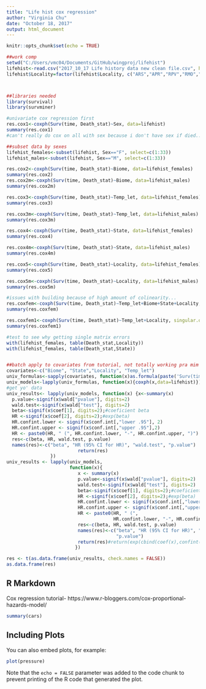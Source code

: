 ```yaml
---
title: "Life hist cox regression"
author: "Virginia Chu"
date: "October 18, 2017"
output: html_document
---
```


```r
knitr::opts_chunk$set(echo = TRUE)

##work comp
setwd("C:/Users/vmc04/Documents/GitHub/wingproj/lifehist")
lifehist<-read.csv("2017_10_17 Life history data new clean file.csv", header=TRUE)
lifehist$Locality=factor(lifehist$Locality, c("ARS","APR","RPV","RMO","TLC","TPN","SJU"))



##libraries needed
library(survival)
library(survminer)

#univariate cox regression first
res.cox1<-coxph(Surv(time, Death_stat)~Sex, data=lifehist)
summary(res.cox1)
#can't really do cox on all with sex because i don't have sex if died....

##subset data by sexes
lifehist_females<-subset(lifehist, Sex=="F", select=c(1:33))
lifehist_males<-subset(lifehist, Sex=="M", select=c(1:33))

res.cox2<-coxph(Surv(time, Death_stat)~Biome, data=lifehist_females)
summary(res.cox2)
res.cox2m<-coxph(Surv(time, Death_stat)~Biome, data=lifehist_males)
summary(res.cox2m)

res.cox3<-coxph(Surv(time, Death_stat)~Temp_let, data=lifehist_females)
summary(res.cox3)

res.cox3m<-coxph(Surv(time, Death_stat)~Temp_let, data=lifehist_males)
summary(res.cox3m)

res.cox4<-coxph(Surv(time, Death_stat)~State, data=lifehist_females)
summary(res.cox4)

res.cox4m<-coxph(Surv(time, Death_stat)~State, data=lifehist_males)
summary(res.cox4m)

res.cox5<-coxph(Surv(time, Death_stat)~Locality, data=lifehist_females)
summary(res.cox5)

res.cox5m<-coxph(Surv(time, Death_stat)~Locality, data=lifehist_males)
summary(res.cox5m)

#issues with building because of high amount of colinearity...
res.coxfem<-coxph(Surv(time, Death_stat)~Temp_let+Biome+State+Locality, data=lifehist_females)
summary(res.coxfem)

res.coxfem1<-coxph(Surv(time, Death_stat)~Temp_let+Locality, singular.ok=TRUE, data=lifehist_females)
summary(res.coxfem1)

#test to see why getting single matrix errors
with(lifehist_females, table(Death_stat,Locality))
with(lifehist_females, table(Death_stat,State))


##batch apply to covariates from tutorial, not totally working pra mim
covariates<-c("Biome", "State","Locality", "Temp_let")
univ_formulas<-sapply(covariates, function(x)as.formula(paste('Surv(time,Death_stat)~',x)))
univ_models<-lapply(univ_formulas, function(x){coxph(x,data=lifehist)})
#get yo' data
univ_results<- lapply(univ_models, function(x) {x<-summary(x) 
  p.value<-signif(x$wald["pvalue"], digits=2)
  wald.test<-signif(x$wald["test"], digits=2)
  beta<-signif(x$coef[1], digits=2);#coeficient beta
  HR <-signif(x$coef[2], digits=2);#exp(beta)
  HR.confint.lower <- signif(x$conf.int[,"lower .95"], 2)
  HR.confint.upper <- signif(x$conf.int[,"upper .95"],2)
  HR <- paste0(HR, " (", HR.confint.lower, "-", HR.confint.upper, ")")
  res<-c(beta, HR, wald.test, p.value)
  names(res)<-c("beta", "HR (95% CI for HR)", "wald.test", "p.value")
                          return(res)
                })
univ_results <- lapply(univ_models,
                       function(x){ 
                          x <- summary(x)
                          p.value<-signif(x$wald["pvalue"], digits=2)
                          wald.test<-signif(x$wald["test"], digits=2)
                          beta<-signif(x$coef[1], digits=2);#coeficient beta
                          HR <-signif(x$coef[2], digits=2);#exp(beta)
                          HR.confint.lower <- signif(x$conf.int[,"lower .95"], 2)
                          HR.confint.upper <- signif(x$conf.int[,"upper .95"],2)
                          HR <- paste0(HR, " (", 
                                       HR.confint.lower, "-", HR.confint.upper, ")")
                          res<-c(beta, HR, wald.test, p.value)
                          names(res)<-c("beta", "HR (95% CI for HR)", "wald.test", 
                                        "p.value")
                          return(res)#return(exp(cbind(coef(x),confint(x))))
                         })

res <- t(as.data.frame(univ_results, check.names = FALSE))
as.data.frame(res)
```

## R Markdown

Cox regression tutorial- https://www.r-bloggers.com/cox-proportional-hazards-model/

```r
summary(cars)
```

## Including Plots

You can also embed plots, for example:

```r
plot(pressure)
```

Note that the `echo = FALSE` parameter was added to the code chunk to prevent printing of the R code that generated the plot.
